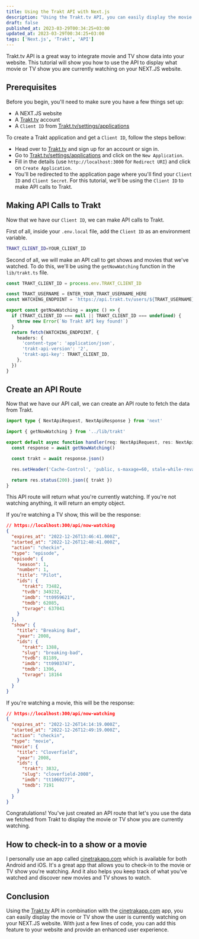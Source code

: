 ```yaml
---
title: Using the Trakt API with Next.js
description: "Using the Trakt.tv API, you can easily display the movie or TV show you're currently watching on your NEXT.JS website. With just a few lines of code, you can add this feature to your NEXT.JS website."
draft: false
published_at: 2023-03-29T00:34:25+03:00
updated_at: 2023-03-29T00:34:25+03:00
tags: ['Next.js', 'Trakt', 'API']
---
```


Trakt.tv API is a great way to integrate movie and TV show data into your website. This tutorial will show you how to use the API to display what movie or TV show you are currently watching on your NEXT.JS website.

## Prerequisites

Before you begin, you'll need to make sure you have a few things set up:

- A NEXT.JS website
- A [Trakt.tv](https://trakt.tv/) account
- A `Client ID` from [Trakt.tv/settings/applications](https://trakt.tv/settings/applications)

To create a Trakt application and get a `Client ID`, follow the steps bellow:

- Head over to [Trakt.tv](https://trakt.tv) and sign up for an account or sign in.
- Go to [Trakt.tv/settings/applications](https://trakt.tv/settings/applications) and click on the `New Application`.
- Fill in the details (use `http://localhost:3000` for `Redirect URI`) and click on `Create Application`.
- You'll be redirected to the application page where you'll find your `Client ID` and `Client Secret`. For this tutorial, we'll be using the `Client ID` to make API calls to Trakt.

## Making API Calls to Trakt

Now that we have our `Client ID`, we can make API calls to Trakt.

First of all, inside your `.env.local` file, add the `Client ID` as an environment variable.

```bash title=".env.local"
TRAKT_CLIENT_ID=YOUR_CLIENT_ID
```

Second of all, we will make an API call to get shows and movies that we've watched. To do this, we'll be using the `getNowWatching` function in the `lib/trakt.ts` file.

```typescript title="lib/trakt.ts"
const TRAKT_CLIENT_ID = process.env.TRAKT_CLIENT_ID

const TRAKT_USERNAME = ENTER_YOUR_TRAKT_USERNAME_HERE
const WATCHING_ENDPOINT = `https://api.trakt.tv/users/${TRAKT_USERNAME}/watching`

export const getNowWatching = async () => {
  if (TRAKT_CLIENT_ID === null || TRAKT_CLIENT_ID === undefined) {
    throw new Error(`No Trakt API key found!`)
  }
  return fetch(WATCHING_ENDPOINT, {
    headers: {
      'content-type': 'application/json',
      'trakt-api-version': '2',
      'trakt-api-key': TRAKT_CLIENT_ID,
    },
  })
}
```

## Create an API Route

Now that we have our API call, we can create an API route to fetch the data from Trakt.

```typescript title="pages/api/now-watching.ts"
import type { NextApiRequest, NextApiResponse } from 'next'

import { getNowWatching } from '../lib/trakt'

export default async function handler(req: NextApiRequest, res: NextApiResponse) {
  const response = await getNowWatching()

  const trakt = await response.json()

  res.setHeader('Cache-Control', 'public, s-maxage=60, stale-while-revalidate=30')

  return res.status(200).json({ trakt })
}
```

This API route will return what you're currently watching. If you're not watching anything, it will return an empty object.

If you're watching a TV show, this will be the response:

```json
// https://localhost:300/api/now-watching
{
  "expires_at": "2022-12-26T13:46:41.000Z",
  "started_at": "2022-12-26T12:48:41.000Z",
  "action": "checkin",
  "type": "episode",
  "episode": {
    "season": 1,
    "number": 1,
    "title": "Pilot",
    "ids": {
      "trakt": 73482,
      "tvdb": 349232,
      "imdb": "tt0959621",
      "tmdb": 62085,
      "tvrage": 637041
    }
  },
  "show": {
    "title": "Breaking Bad",
    "year": 2008,
    "ids": {
      "trakt": 1388,
      "slug": "breaking-bad",
      "tvdb": 81189,
      "imdb": "tt0903747",
      "tmdb": 1396,
      "tvrage": 18164
    }
  }
}
```

If you're watching a movie, this will be the response:

```json
// https://localhost:300/api/now-watching
{
  "expires_at": "2022-12-26T14:14:19.000Z",
  "started_at": "2022-12-26T12:49:19.000Z",
  "action": "checkin",
  "type": "movie",
  "movie": {
    "title": "Cloverfield",
    "year": 2008,
    "ids": {
      "trakt": 3832,
      "slug": "cloverfield-2008",
      "imdb": "tt1060277",
      "tmdb": 7191
    }
  }
}
```

Congratulations! You've just created an API route that let's you use the data we fetched from Trakt to display the movie or TV show you are currently watching.

## How to check-in to a show or a movie

I personally use an app called [cinetrakapp.com](https://www.cinetrakapp.com/) which is available for both Android and iOS. It's a great app that allows you to check-in to the movie or TV show you're watching. And it also helps you keep track of what you've watched and discover new movies and TV shows to watch.

## Conclusion

Using the [Trakt.tv](http://trakt.tv/) API in combination with the [cinetrakapp.com](https://www.cinetrakapp.com/) app, you can easily display the movie or TV show the user is currently watching on your NEXT.JS website. With just a few lines of code, you can add this feature to your website and provide an enhanced user experience.
